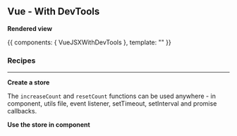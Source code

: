 



<Meta title="Vue/JSX/With DevTools" parameters={defaultDocParams()} />

<Installation packages="vue-gstatem" />

## Vue - With DevTools

**Rendered view**

<Canvas className="custom-docs-story">
	<Story name="With DevTools">
		{{
			components: { VueJSXWithDevTools },
			template: "<VueJSXWithDevTools />"
		}}
	</Story>
</Canvas>

### Recipes

---

**Create a store**

The `increaseCount` and `resetCount` functions can be used anywhere - in component, utils file, event listener, setTimeout, setInterval and promise callbacks.

<CodeView
	componentName="VueStoreWithDevTools"
	jsContent={StoreJsContent}
	tsContent={StoreTsContent}
/>

**Use the store in component**

<CodeView
	componentName="VueJSXWithDevTools"
	jsContent={ComponentJsContent}
	tsContent={ComponentTsContent}
/>

<Devtools />

